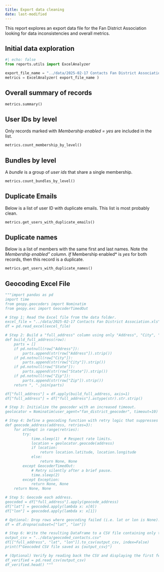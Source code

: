 ```yaml
---
title: Export data cleaning
date: last-modified
---
```


This report explores an export data file for the Fan District Association looking
for data inconsistencies and overall metrics.

## Initial data exploration

```python
#| echo: false
from reports.utils import ExcelAnalyzer

export_file_name = "../data/2025-02-17 Contacts Fan District Association.xls"
metrics = ExcelAnalyzer( export_file_name )

```

## Overall summary of records

```python
metrics.summary()
```

## User IDs by level

Only records marked with *Membership enabled = yes* are included in the list.

```python
metrics.count_membership_by_level()
```

## Bundles by level

A *bundle* is a group of *user ids* that share a single membership. 

```python
metrics.count_bundles_by_level()
```

## Duplicate Emails

Below is a list of user ID with duplicate emails.  This list
is most probably clean.

```python
metrics.get_users_with_duplicate_emails()
```


## Duplicate names

Below is a list of members with the same first and last names.  Note the *Membership enabled" column.  If *Membership enabled* is *yes* for both records, then this 
record is a duplicate.
```python
metrics.get_users_with_duplicate_names()
```


## Geocoding Excel File

```python

"""import pandas as pd
import time
from geopy.geocoders import Nominatim
from geopy.exc import GeocoderTimedOut

# Step 1: Read the Excel file from the data folder.
excel_file = "../data/2025-02-17 Contacts Fan District Association.xls"
df = pd.read_excel(excel_file)

# Step 2: Build a "full_address" column using only "Address", "City", "State", and "Zip".
def build_full_address(row):
    parts = []
    if pd.notnull(row["Address"]):
        parts.append(str(row["Address"]).strip())
    if pd.notnull(row["City"]):
        parts.append(str(row["City"]).strip())
    if pd.notnull(row["State"]):
        parts.append(str(row["State"]).strip())
    if pd.notnull(row["Zip"]):
        parts.append(str(row["Zip"]).strip())
    return ", ".join(parts)

df["full_address"] = df.apply(build_full_address, axis=1)
df["full_address"] = df["full_address"].astype(str).str.strip()

# Step 3: Initialize the geocoder with an increased timeout.
geolocator = Nominatim(user_agent="fan_district_geocoder", timeout=10)

# Step 4: Define a geocoding function with retry logic that suppresses output.
def geocode_address(address, retries=3):
    for attempt in range(retries):
        try:
            time.sleep(1)  # Respect rate limits.
            location = geolocator.geocode(address)
            if location:
                return location.latitude, location.longitude
            else:
                return None, None
        except GeocoderTimedOut:
            # Retry silently after a brief pause.
            time.sleep(2)
        except Exception:
            return None, None
    return None, None

# Step 5: Geocode each address.
geocoded = df["full_address"].apply(geocode_address)
df["lat"] = geocoded.apply(lambda x: x[0])
df["lon"] = geocoded.apply(lambda x: x[1])

# Optional: Drop rows where geocoding failed (i.e. lat or lon is None).
df = df.dropna(subset=["lat", "lon"])

# Step 6: Write the resulting DataFrame to a CSV file containing only the desired columns.
output_csv = "../data/geocoded_contacts.csv"
df[["full_address", "lat", "lon"]].to_csv(output_csv, index=False)
print(f"Geocoded CSV file saved as {output_csv}")

# (Optional) Verify by reading back the CSV and displaying the first few rows.
df_verified = pd.read_csv(output_csv)
df_verified.head() """
```